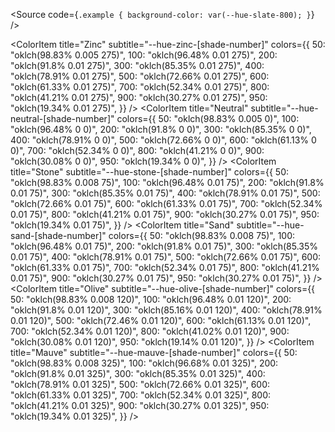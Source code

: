 
<Meta title="Color tokens" />

<Source
  code={`
.example {
  background-color: var(--hue-slate-800);
}
`}
/>

<ColorPalette>
  <ColorItem
    title="Red"
    subtitle="--hue-red-[shade-number]"
    colors={{
      50: "oklch(98.83% 0.005 20)",
      100: "oklch(96.68% 0.02 20)",
      200: "oklch(92.19% 0.04 20)",
      300: "oklch(86.13% 0.08 20)",
      400: "oklch(80.08% 0.11 20)",
      500: "oklch(74.22% 0.15 20)",
      600: "oklch(62.7% 0.14 20)",
      700: "oklch(53.52% 0.12 20)",
      800: "oklch(41.99% 0.09 20)",
      900: "oklch(30.66% 0.07 20)",
      950: "oklch(19.34% 0.04 20)",
    }}
  />
  <ColorItem
    title="Orange"
    subtitle="--hue-orange-[shade-number]"
    colors={{
      50: "oklch(98.83% 0.005 43.33)",
100: "oklch(96.68% 0.02 43.33)",
200: "oklch(92.19% 0.04 43.33)",
300: "oklch(85.94% 0.08 43.33)",
400: "oklch(79.88% 0.11 43.33)",
500: "oklch(73.83% 0.15 43.33)",
600: "oklch(62.3% 0.14 43.33)",
700: "oklch(53.13% 0.12 43.33)",
800: "oklch(41.8% 0.09 43.33)",
900: "oklch(30.47% 0.07 43.33)",
950: "oklch(19.14% 0.04 43.33)",
    }}
  />
  <ColorItem
    title="Amber"
    subtitle="--hue-amber-[shade-number]"
    colors={{
      50: "oklch(98.83% 0.005 66.67)",
100: "oklch(96.68% 0.02 66.67)",
200: "oklch(91.99% 0.04 66.67)",
300: "oklch(85.74% 0.08 66.67)",
400: "oklch(79.49% 0.11 66.67)",
500: "oklch(73.24% 0.15 66.67)",
600: "oklch(61.91% 0.14 66.67)",
700: "oklch(52.73% 0.12 66.67)",
800: "oklch(41.41% 0.09 66.67)",
900: "oklch(30.27% 0.07 66.67)",
950: "oklch(19.14% 0.04 66.67)",
    }}
  />
  <ColorItem
    title="Yellow"
    subtitle="--hue-yellow-[shade-number]"
    colors={{
      50: "oklch(98.83% 0.005 90)",
100: "oklch(96.48% 0.02 90)",
200: "oklch(91.8% 0.04 90)",
300: "oklch(85.35% 0.08 90)",
400: "oklch(78.91% 0.11 90)",
500: "oklch(72.66% 0.15 90)",
600: "oklch(61.13% 0.14 90)",
700: "oklch(52.34% 0.12 90)",
800: "oklch(41.02% 0.09 90)",
900: "oklch(30.08% 0.07 90)",
950: "oklch(19.14% 0.04 90)",
    }}
  />
  <ColorItem
    title="Lime"
    subtitle="--hue-lime-[shade-number]"
    colors={{
      50: "oklch(98.83% 0.005 106.67)",
100: "oklch(96.48% 0.02 106.67)",
200: "oklch(91.6% 0.04 106.67)",
300: "oklch(84.96% 0.08 106.67)",
400: "oklch(78.52% 0.11 106.67)",
500: "oklch(72.07% 0.15 106.67)",
600: "oklch(60.74% 0.14 106.67)",
700: "oklch(51.95% 0.12 106.67)",
800: "oklch(40.82% 0.09 106.67)",
900: "oklch(29.88% 0.07 106.67)",
950: "oklch(18.95% 0.04 106.67)",
    }}
  />
  <ColorItem
    title="Green"
    subtitle="--hue-green-[shade-number]"
    colors={{
      50: "oklch(98.83% 0.005 123.33)",
100: "oklch(96.29% 0.02 123.33)",
200: "oklch(91.41% 0.04 123.33)",
300: "oklch(84.77% 0.08 123.33)",
400: "oklch(78.13% 0.11 123.33)",
500: "oklch(71.48% 0.15 123.33)",
600: "oklch(60.35% 0.14 123.33)",
700: "oklch(51.56% 0.12 123.33)",
800: "oklch(40.43% 0.09 123.33)",
900: "oklch(29.69% 0.07 123.33)",
950: "oklch(18.75% 0.04 123.33)",
    }}
  />
  <ColorItem
    title="Emerald"
    subtitle="--hue-emerald-[shade-number]"
    colors={{
      50: "oklch(98.83% 0.005 140)",
100: "oklch(96.29% 0.02 140)",
200: "oklch(91.41% 0.04 140)",
300: "oklch(84.57% 0.08 140)",
400: "oklch(77.73% 0.11 140)",
500: "oklch(71.09% 0.15 140)",
600: "oklch(59.77% 0.14 140)",
700: "oklch(51.17% 0.12 140)",
800: "oklch(40.04% 0.09 140)",
900: "oklch(29.49% 0.07 140)",
950: "oklch(18.75% 0.04 140)",
    }}
  />
  <ColorItem
    title="Teal"
    subtitle="--hue-teal-[shade-number]"
    colors={{
      50: "oklch(98.83% 0.005 160)",
100: "oklch(96.29% 0.02 160)",
200: "oklch(91.21% 0.04 160)",
300: "oklch(84.38% 0.08 160)",
400: "oklch(77.54% 0.11 160)",
500: "oklch(70.51% 0.15 160)",
600: "oklch(59.38% 0.14 160)",
700: "oklch(50.78% 0.12 160)",
800: "oklch(39.84% 0.09 160)",
900: "oklch(29.1% 0.07 160)",
950: "oklch(18.36% 0.04 160)",
    }}
  />
  <ColorItem
    title="Cyan"
    subtitle="--hue-cyan-[shade-number]"
    colors={{
      50: "oklch(98.83% 0.005 180)",
100: "oklch(96.29% 0.02 180)",
200: "oklch(91.21% 0.04 180)",
300: "oklch(84.38% 0.08 180)",
400: "oklch(77.34% 0.11 180)",
500: "oklch(70.51% 0.15 180)",
600: "oklch(59.18% 0.14 180)",
700: "oklch(50.59% 0.12 180)",
800: "oklch(39.65% 0.09 180)",
900: "oklch(28.91% 0.07 180)",
950: "oklch(18.16% 0.04 180)",
    }}
  />
  <ColorItem
    title="Light Blue"
    subtitle="--hue-lightBlue-[shade-number]"
    colors={{
      50: "oklch(98.83% 0.005 210)",
100: "oklch(96.29% 0.02 210)",
200: "oklch(91.41% 0.04 210)",
300: "oklch(84.57% 0.08 210)",
400: "oklch(77.73% 0.11 210)",
500: "oklch(70.9% 0.15 210)",
600: "oklch(59.57% 0.14 210)",
700: "oklch(50.78% 0.12 210)",
800: "oklch(39.84% 0.09 210)",
900: "oklch(29.1% 0.07 210)",
950: "oklch(18.16% 0.04 210)",
    }}
  />
  <ColorItem
    title="Blue"
    subtitle="--hue-blue-[shade-number]"
    colors={{
      50: "oklch(98.83% 0.005 240)",
100: "oklch(96.48% 0.02 240)",
200: "oklch(91.6% 0.04 240)",
300: "oklch(84.96% 0.08 240)",
400: "oklch(78.32% 0.11 240)",
500: "oklch(71.88% 0.15 240)",
600: "oklch(60.55% 0.14 240)",
700: "oklch(51.76% 0.12 240)",
800: "oklch(40.63% 0.09 240)",
900: "oklch(29.69% 0.07 240)",
950: "oklch(18.75% 0.04 240)",
    }}
  />
  <ColorItem
    title="Indigo"
    subtitle="--hue-indigo-[shade-number]"
    colors={{
      50: "oklch(98.83% 0.005 260)",
100: "oklch(96.48% 0.02 260)",
200: "oklch(91.8% 0.04 260)",
300: "oklch(85.35% 0.08 260)",
400: "oklch(78.91% 0.11 260)",
500: "oklch(72.66% 0.15 260)",
600: "oklch(61.33% 0.14 260)",
700: "oklch(52.34% 0.12 260)",
800: "oklch(41.21% 0.09 260)",
900: "oklch(30.08% 0.07 260)",
950: "oklch(19.14% 0.04 260)",
    }}
  />
  <ColorItem
    title="Violet"
    subtitle="--hue-violet-[shade-number]"
    colors={{
      50: "oklch(98.83% 0.005 280)",
100: "oklch(96.48% 0.02 280)",
200: "oklch(91.99% 0.04 280)",
300: "oklch(85.74% 0.08 280)",
400: "oklch(79.49% 0.11 280)",
500: "oklch(73.44% 0.15 280)",
600: "oklch(61.91% 0.14 280)",
700: "oklch(52.93% 0.12 280)",
800: "oklch(41.6% 0.09 280)",
900: "oklch(30.47% 0.07 280)",
950: "oklch(19.34% 0.04 280)",
    }}
  />
  <ColorItem
    title="Purple"
    subtitle="--hue-purple-[shade-number]"
    colors={{
      50: "oklch(98.83% 0.005 300)",
100: "oklch(96.68% 0.02 300)",
200: "oklch(92.19% 0.04 300)",
300: "oklch(85.94% 0.08 300)",
400: "oklch(79.88% 0.11 300)",
500: "oklch(73.83% 0.15 300)",
600: "oklch(62.5% 0.14 300)",
700: "oklch(53.32% 0.12 300)",
800: "oklch(41.8% 0.09 300)",
900: "oklch(30.66% 0.07 300)",
950: "oklch(19.53% 0.04 300)",
    }}
  />
  <ColorItem
    title="Fuschia"
    subtitle="--hue-fuschia-[shade-number]"
    colors={{
      50: "oklch(98.83% 0.005 320)",
100: "oklch(96.68% 0.02 320)",
200: "oklch(92.19% 0.04 320)",
300: "oklch(86.13% 0.08 320)",
400: "oklch(80.08% 0.11 320)",
500: "oklch(74.22% 0.15 320)",
600: "oklch(62.7% 0.14 320)",
700: "oklch(53.52% 0.12 320)",
800: "oklch(41.99% 0.09 320)",
900: "oklch(30.86% 0.07 320)",
950: "oklch(19.53% 0.04 320)",
    }}
  />
  <ColorItem
    title="Pink"
    subtitle="--hue-pink-[shade-number]"
    colors={{
      50: "oklch(98.83% 0.005 340)",
100: "oklch(96.68% 0.02 340)",
200: "oklch(92.38% 0.04 340)",
300: "oklch(86.33% 0.08 340)",
400: "oklch(80.27% 0.11 340)",
500: "oklch(74.41% 0.15 340)",
600: "oklch(62.89% 0.14 340)",
700: "oklch(53.71% 0.12 340)",
800: "oklch(41.99% 0.09 340)",
900: "oklch(30.86% 0.07 340)",
950: "oklch(19.53% 0.04 340)",
    }}
  />
  <ColorItem
    title="Rose"
    subtitle="--hue-rose-[shade-number]"
    colors={{
      50: "oklch(98.83% 0.005 0)",
100: "oklch(96.68% 0.02 0)",
200: "oklch(92.38% 0.04 0)",
300: "oklch(86.33% 0.08 0)",
400: "oklch(80.27% 0.11 0)",
500: "oklch(74.41% 0.15 0)",
600: "oklch(62.7% 0.14 0)",
700: "oklch(53.52% 0.12 0)",
800: "oklch(41.99% 0.09 0)",
900: "oklch(30.66% 0.07 0)",
950: "oklch(19.34% 0.04 0)",
    }}
  />
  <ColorItem
    title="Slate"
    subtitle="--hue-slate-[shade-number]"
    colors={{
      50: "oklch(98.83% 0.005 275)",
100: "oklch(96.48% 0.02 275)",
200: "oklch(91.8% 0.02 275)",
300: "oklch(85.35% 0.02 275)",
400: "oklch(78.91% 0.02 275)",
500: "oklch(72.66% 0.02 275)",
600: "oklch(61.33% 0.02 275)",
700: "oklch(52.34% 0.02 275)",
800: "oklch(41.21% 0.02 275)",
900: "oklch(30.27% 0.02 275)",
950: "oklch(19.34% 0.02 275)",
    }}
  />
  <ColorItem
    title="Gray"
    subtitle="--hue-gray-[shade-number]"
    colors={{
      50: "oklch(98.83% 0.005 275)",
100: "oklch(96.48% 0.02 275)",
200: "oklch(91.8% 0.02 275)",
300: "oklch(85.35% 0.02 275)",
400: "oklch(78.91% 0.02 275)",
500: "oklch(72.66% 0.02 275)",
600: "oklch(61.33% 0.02 275)",
700: "oklch(52.34% 0.02 275)",
800: "oklch(41.21% 0.02 275)",
900: "oklch(30.27% 0.02 275)",
950: "oklch(19.34% 0.02 275)",
    }}
  />

  <ColorItem
    title="Zinc"
    subtitle="--hue-zinc-[shade-number]"
    colors={{
      50: "oklch(98.83% 0.005 275)",
100: "oklch(96.48% 0.01 275)",
200: "oklch(91.8% 0.01 275)",
300: "oklch(85.35% 0.01 275)",
400: "oklch(78.91% 0.01 275)",
500: "oklch(72.66% 0.01 275)",
600: "oklch(61.33% 0.01 275)",
700: "oklch(52.34% 0.01 275)",
800: "oklch(41.21% 0.01 275)",
900: "oklch(30.27% 0.01 275)",
950: "oklch(19.34% 0.01 275)",
    }}
  />
  <ColorItem
    title="Neutral"
    subtitle="--hue-neutral-[shade-number]"
    colors={{
      50: "oklch(98.83% 0.005 0)",
100: "oklch(96.48% 0 0)",
200: "oklch(91.8% 0 0)",
300: "oklch(85.35% 0 0)",
400: "oklch(78.91% 0 0)",
500: "oklch(72.66% 0 0)",
600: "oklch(61.13% 0 0)",
700: "oklch(52.34% 0 0)",
800: "oklch(41.21% 0 0)",
900: "oklch(30.08% 0 0)",
950: "oklch(19.34% 0 0)",
    }}
  />
  <ColorItem
    title="Stone"
    subtitle="--hue-stone-[shade-number]"
    colors={{
      50: "oklch(98.83% 0.008 75)",
100: "oklch(96.48% 0.01 75)",
200: "oklch(91.8% 0.01 75)",
300: "oklch(85.35% 0.01 75)",
400: "oklch(78.91% 0.01 75)",
500: "oklch(72.66% 0.01 75)",
600: "oklch(61.33% 0.01 75)",
700: "oklch(52.34% 0.01 75)",
800: "oklch(41.21% 0.01 75)",
900: "oklch(30.27% 0.01 75)",
950: "oklch(19.34% 0.01 75)",
    }}
  />
  <ColorItem
    title="Sand"
    subtitle="--hue-sand-[shade-number]"
    colors={{
      50: "oklch(98.83% 0.008 75)",
100: "oklch(96.48% 0.01 75)",
200: "oklch(91.8% 0.01 75)",
300: "oklch(85.35% 0.01 75)",
400: "oklch(78.91% 0.01 75)",
500: "oklch(72.66% 0.01 75)",
600: "oklch(61.33% 0.01 75)",
700: "oklch(52.34% 0.01 75)",
800: "oklch(41.21% 0.01 75)",
900: "oklch(30.27% 0.01 75)",
950: "oklch(30.27% 0.01 75)",
    }}
  />
  <ColorItem
    title="Olive"
    subtitle="--hue-olive-[shade-number]"
    colors={{
      50: "oklch(98.83% 0.008 120)",
100: "oklch(96.48% 0.01 120)",
200: "oklch(91.8% 0.01 120)",
300: "oklch(85.16% 0.01 120)",
400: "oklch(78.91% 0.01 120)",
500: "oklch(72.46% 0.01 120)",
600: "oklch(61.13% 0.01 120)",
700: "oklch(52.34% 0.01 120)",
800: "oklch(41.02% 0.01 120)",
900: "oklch(30.08% 0.01 120)",
950: "oklch(19.14% 0.01 120)",
    }}
  />
  <ColorItem
    title="Mauve"
    subtitle="--hue-mauve-[shade-number]"
    colors={{
      50: "oklch(98.83% 0.008 325)",
100: "oklch(96.68% 0.01 325)",
200: "oklch(91.8% 0.01 325)",
300: "oklch(85.35% 0.01 325)",
400: "oklch(78.91% 0.01 325)",
500: "oklch(72.66% 0.01 325)",
600: "oklch(61.33% 0.01 325)",
700: "oklch(52.34% 0.01 325)",
800: "oklch(41.21% 0.01 325)",
900: "oklch(30.27% 0.01 325)",
950: "oklch(19.34% 0.01 325)",
    }}
  />
</ColorPalette>
